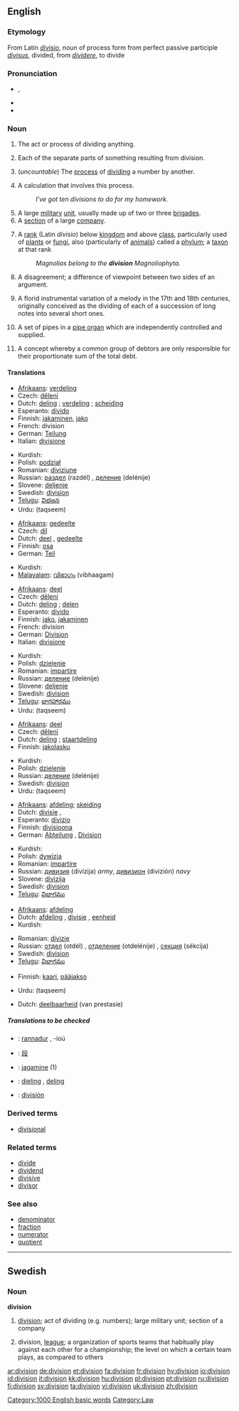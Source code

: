 {{see|división}}
==English==

===Etymology===
From Latin ''[[divisio]]'', noun of process form from perfect passive participle ''[[divisus]]'', divided, from ''[[dividere]]'', to divide

===Pronunciation===
*{{IPA|/dɪˈvɪʒən/}}, {{SAMPA|/dI"vIZ@n/}}
*{{audio|en-us-division.ogg|Audio (US)}}
*{{rhymes|ɪʒən}}

===Noun===
{{en-noun|s|-}}

# {{uncountable}} The act or process of dividing anything.
# Each of the separate parts of something resulting from division.
# {{arithmetic}} (''uncountable'') The [[process]] of [[divide|dividing]] a number by another.
# {{arithmetic}} A calculation that involves this process.
#:''I've got ten divisions to do for my homework.''
# A large [[military]] [[unit]], usually made up of two or three [[brigade]]s.
# A [[section]] of a large [[company]].
# {{context|biology|taxonomy}} A [[rank]] (Latin ''divisio'') below [[kingdom]] and above [[class]], particularly used of [[plant|plants]] or [[fungus|fungi]], also (particularly of [[animal]]s) called a [[phylum]]; a [[taxon]] at that rank
#:''Magnolias belong to the '''division''' Magnoliophyta.''
# A disagreement; a difference of viewpoint between two sides of an argument.
# {{music}} A florid instrumental variation of a melody in the 17th and 18th centuries, originally conceived as the dividing of each of a succession of long notes into several short ones.
# {{music}} A set of pipes in a [[pipe organ]] which are independently controlled and supplied.
# {{law}} A concept whereby a common group of debtors are only responsible for their proportionate sum of the total debt.

====Translations====
{{trans-top|act or process of dividing anything}}
*[[Afrikaans]]: [[verdeling]]
*Czech: [[dělení]] {{n}}
*Dutch: [[deling]] {{f}}; [[verdeling]] {{f}}; [[scheiding]] {{f}}
*Esperanto: [[divido]]
*Finnish: [[jakaminen]], [[jako]]
*French: division {{f}}
*German: [[Teilung]] {{f}}
*Italian: [[divisione]] {{f}}
{{trans-mid}}
*Kurdish: {{KUchar|[[دابه‌ش]]}}
*Polish: [[podział]] {{m}}
*Romanian: [[diviziune]] {{f}}
*Russian: [[раздел]] (razdél) {{m}}, [[деление]] (delénije) {{n}}
*Slovene: [[deljenje]] {{n}}
*Swedish: [[division#Swedish|division]] {{c}}
*[[Telugu]]: [[విభజన]]
*Urdu: {{ur-Arab|[[تقسیم]]}} (taqseem) {{f}}
{{trans-bottom}}

{{trans-top|each of the parts resulting from division}}
*[[Afrikaans]]: [[gedeelte]]
*Czech: [[díl]] {{m}}
*Dutch: [[deel]] {{n}}, [[gedeelte]] {{n}}
*Finnish: [[osa]]
*German: [[Teil]] {{m}}
{{trans-mid}}
*Kurdish: {{KUchar|[[به‌ش]]}}
*[[Malayalam]]: [[വിഭാഗം]] (vibhaagam)
{{trans-bottom}}

{{trans-top|arithmetic: process of dividing a number by another}}
*[[Afrikaans]]: [[deel]]
*Czech: [[dělení]] {{n}}
*Dutch: [[deling]] {{f}}; [[delen]] {{n}}
*Esperanto: [[divido]]
*Finnish: [[jako]], [[jakaminen]]
*French: division {{f}}
*German: [[Division]] {{f}}
*Italian: [[divisione]] {{f}}
{{trans-mid}}
*Kurdish: {{KUchar|[[دابه‌ش]]}}
*Polish: [[dzielenie]] {{n}}
*Romanian: [[impartire]] {{f}}
*Russian: [[деление]] (delénije) {{n}}
*Slovene: [[deljenje]] {{n}}
*Swedish: [[division#Swedish|division]] {{c}}
*[[Telugu]]: [[భాగహారము]]
*Urdu: {{ur-Arab|[[تقسیم]]}} (taqseem) {{f}}
{{trans-bottom}}

{{trans-top|arithmetic: calculation involving this process}}
*[[Afrikaans]]: [[deel]]
*Czech: [[dělení]] {{n}}
*Dutch: [[deling]] {{f}}; [[staartdeling]] {{f}}
*Finnish: [[jakolasku]]
{{trans-mid}}
*Kurdish: {{KUchar|[[دابه‌ش]]}}
*Polish: [[dzielenie]] {{n}}
*Russian: [[деление]] (delénije) {{n}}
*Swedish: [[division#Swedish|division]] {{c}}
*Urdu: {{ur-Arab|[[تقسیم]]}} (taqseem) {{f}}
{{trans-bottom}}

{{trans-top|large military unit}}
*[[Afrikaans]]: [[afdeling]]; [[skeiding]]
*Dutch: [[divisie]] {{f}},
*Esperanto: [[divizio]]
*Finnish: [[divisioona]]
*German: [[Abteilung]] {{f}}, [[Division]] {{f}}
{{trans-mid}}
*Kurdish: {{KUchar|[[فرقه‌]]}}
*Polish: [[dywizja]] {{f}}
*Romanian: [[impartire]] {{f}}
*Russian: [[дивизия]] (divízija) {{f}} ''army'', [[дивизион]] (divizión) {{m}} ''navy''
*Slovene: [[divizija]] {{f}}
*Swedish: [[division#Swedish|division]] {{c}}
*[[Telugu]]: [[విభాగము]]
{{trans-bottom}}

{{trans-top|section of a large company}}
*[[Afrikaans]]: [[afdeling]]
*Dutch: [[afdeling]] {{f}}, [[divisie]] {{f}}, [[eenheid]] {{f}}
*Kurdish: {{KUchar|[[به‌ش]]}}
{{trans-mid}}
*Romanian: [[divizie]] {{f}}
*Russian: [[отдел]] (otdél) {{m}}, [[отделение]] (otdelénije) {{n}}, [[секция]] (sékcija) {{f}}
*Swedish: [[division#Swedish|division]] {{c}}
*[[Telugu]]: [[విభాగము]]
{{trans-bottom}}

{{trans-top|biology: taxonomic classification of plants}}
*Finnish: [[kaari]], [[pääjakso]]
{{trans-mid}}
*Urdu: {{ur-Arab|[[تقسیم]]}} (taqseem) {{f}}
{{trans-bottom}}

{{trans-top|disagreement; a difference of viewpoint}}
{{trans-mid}}
{{trans-bottom}}

{{trans-top|law: concept of separate responsibility}}
*Dutch: [[deelbaarheid]] (van prestasie) {{f}}
{{trans-mid}}
{{trans-bottom}}

=====Translations to be checked=====
{{checktrans}}
*{{ttbc|Breton}}: [[rannadur]] {{m}}, -ioú {{p}}
*{{ttbc|CJKV Characters}}: [[段]]
*{{ttbc|Estonian}}: [[jagamine]] (1)
*{{ttbc|Frisian}}: [[dieling]] {{f}}, [[deling]] {{f}}
*{{ttbc|Spanish}}: [[división]] {{f}}

===Derived terms===
*[[divisional]]

===Related terms===
*[[divide]]
*[[dividend]]
*[[divisive]]
*[[divisor]]

===See also===
*[[denominator]]
*[[fraction]]
*[[numerator]]
*[[quotient]]

[[Category:1000 English basic words]]
[[Category:Law]]

----

==Swedish==

===Noun===
{{sv-noun-reg-r-c|2=divisione}}
'''division''' {{c}}

# [[division#English|division]]; act of dividing (e.g. numbers); large military unit; section of a company
# {{sports}} division, [[league]]; a organization of sports teams that habitually play against each other for a championship; the level on which a certain team plays, as compared to others

[[ar:division]]
[[de:division]]
[[et:division]]
[[fa:division]]
[[fr:division]]
[[hy:division]]
[[io:division]]
[[id:division]]
[[it:division]]
[[kk:division]]
[[hu:division]]
[[pl:division]]
[[pt:division]]
[[ru:division]]
[[fi:division]]
[[sv:division]]
[[ta:division]]
[[vi:division]]
[[uk:division]]
[[zh:division]]